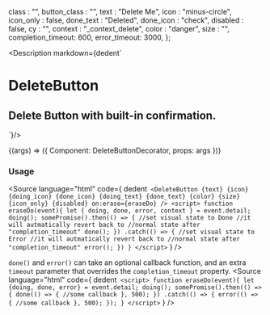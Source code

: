 
  class : "",
  button_class : "",
  text : "Delete Me",
  icon : "minus-circle",
  icon_only : false,
  done_text : "Deleted",
  done_icon : "check",
  disabled : false,
  cy : "",
  context : "_context_delete",
  color : "danger",
  size : "",
  completion_timeout: 600,
  error_timeout: 3000,
};


<Version />

<Meta
  title="Buttons/Delete Button"
  component={Button}
  args={args}
/>

<Description markdown={dedent`
# DeleteButton
## Delete Button with built-in confirmation.
`}/>

<Canvas>
  <Story
  name="Delete Button"
  args={args}
  play={playInteractions}
  >
  {(args) => ({
    Component: DeleteButtonDecorator,
    props: args
  })}
  </Story>
</Canvas>

<ArgsTable story="Delete Button" />

### Usage
<Source
  language="html"
  code={
    dedent`
    <DeleteButton
      {text}
      {icon}
      {doing_icon}
      {done_icon}
      {doing_text}
      {done_text}
      {color}
      {size}
      {icon_only}
      {disabled}
      on:erase={eraseDo}
    />
    <script>
      function eraseDo(event){
        let { doing, done, error, context } = event.detail;
        doing();
        somePromise().then(() => {
          //set visual state to Done
          //it will autmatically revert back to
          //normal state after "completion_timeout"
          done();
        })
        .catch(() => {
          //set visual state to Error
          //it will autmatically revert back to
          //normal state after "completion_timeout"
          error();
        })
      }
    </script>`
  }
/>

`done()` and `error()` can take an optional callback function, and an extra `timeout` parameter that overrides the `completion_timeout` property.
<Source
  language="html"
  code={
    dedent`
    <script>
      function eraseDo(event){
        let {doing, done, error} = event.detail;
        doing();
        somePromise().then(() => {
          done(() => {
            //some callback
          }, 500);
        })
        .catch(() => {
          error(() => {
            //some callback
          }, 500);
        });
      }
    </script>`
  }
/>
